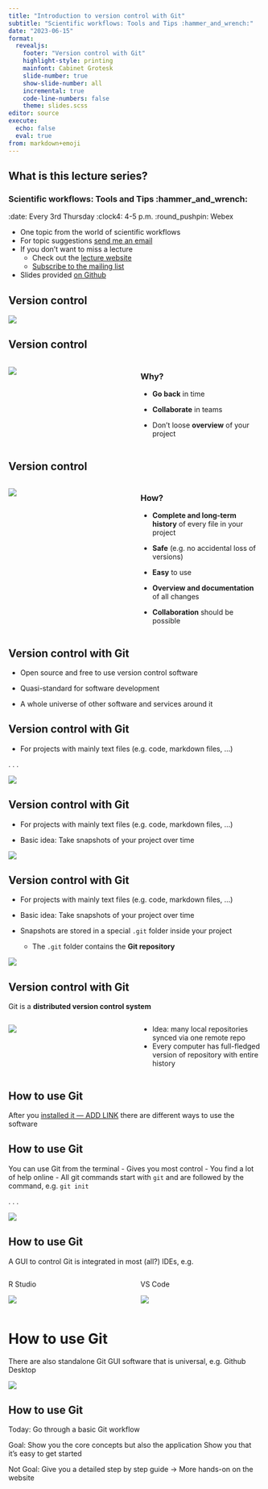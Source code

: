 ```yaml
---
title: "Introduction to version control with Git"
subtitle: "Scientific workflows: Tools and Tips :hammer_and_wrench:"
date: "2023-06-15"
format: 
  revealjs:
    footer: "Version control with Git"
    highlight-style: printing
    mainfont: Cabinet Grotesk
    slide-number: true
    show-slide-number: all
    incremental: true
    code-line-numbers: false
    theme: slides.scss
editor: source
execute: 
  echo: false
  eval: true
from: markdown+emoji
---
```


## What is this lecture series?

### Scientific workflows: Tools and Tips :hammer_and_wrench:

:::{.nonincremental}

:date: Every 3rd Thursday :clock4: 4-5 p.m. :round_pushpin: Webex

-   One topic from the world of scientific workflows
-   For topic suggestions [send me an email](mailto:selina.baldauf@fu-berlin.de)
-   If you don't want to miss a lecture
    -   Check out the [lecture website](https://www.bcp.fu-berlin.de/en/graduiertenzentrum/promovierende/veranstaltungen/workshops/lecture-SB/index.html)
    -   [Subscribe to the mailing list](https://lists.fu-berlin.de/listinfo/toolsAndTips)
-   Slides provided [on Github](https://selinazitrone.github.io/tools_and_tips/)

:::

## Version control

![](images/2023_06_15_git/final-doc_comic.jpg){fig-align="center"}


## Version control

:::{.columns}

:::{.column width="50%"}

![](images/2023_06_15_git/final-doc_comic.jpg)
:::

:::{.column width="50%"}

### Why?

- **Go back** in time

- **Collaborate** in teams

- Don't loose **overview** of your project

:::

:::


## Version control

:::{.columns}

:::{.column width="50%"}

![](images/2023_06_15_git/final-doc_comic.jpg)
:::

:::{.column width="50%"}

### How?

- **Complete and long-term history** of every file in your project

- **Safe** (e.g. no accidental loss of versions)

- **Easy** to use

- **Overview and documentation** of all changes

- **Collaboration** should be possible

:::

:::

## Version control with Git

- Open source and free to use version control software

- Quasi-standard for software development

- A whole universe of other software and services around it

## Version control with Git

- For projects with mainly text files (e.g. code, markdown files, ...)

. . .

![](images/2023_06_15_git/git_snapshots_a.png)

## Version control with Git

:::{.nonincremental}

- For projects with mainly text files (e.g. code, markdown files, ...)

- Basic idea: Take snapshots of your project over time

:::

![](images/2023_06_15_git/git_snapshots_b.png)

## Version control with Git

:::{.nonincremental}

- For projects with mainly text files (e.g. code, markdown files, ...)

- Basic idea: Take snapshots of your project over time

- Snapshots are stored in a special `.git` folder inside your project
  - The `.git` folder contains the **Git repository**
  
:::

![](images/2023_06_15_git/git_snapshots_c.png)

## Version control with Git

Git is a **distributed version control system**

:::{.columns}

:::{.column width="50%"}

![](images/2023_06_15_git/distributed_git.png)

:::

:::{.column width="50%"}

- Idea: many local repositories synced via one remote repo
- Every computer has full-fledged version of repository with entire history

:::

:::

## How to use Git

After you [installed it --- ADD LINK]() there are different ways to use the 
software

## How to use Git

You can use Git from the terminal
  - Gives you most control
  - You find a lot of help online
  - All git commands start with `git` and are followed by the command, e.g. `git init`

. . .   
  
![](images/2023_06_15_git/git-init.png)

## How to use Git

A GUI to control Git is integrated in most (all?) IDEs, e.g.

:::{.columns}

:::{.column width="50%"}

R Studio

![](images/2023_06_15_git/rstudio-git.png)

:::

:::{.column width="50%"}

VS Code

![](images/2023_06_15_git/vscode-git.png)
:::

:::


# How to use Git
  
There are also standalone Git GUI software that is universal, e.g. Github Desktop

![](images/2023_06_15_git/github-desktop.png)

## How to use Git

Today: Go through a basic Git workflow

Goal: Show you the core concepts but also the application
      Show you that it's easy to get started

Not Goal: Give you a detailed step by step guide -> More hands-on on the website


<!-- # The basic Git workflow -->

<!-- > `git init`, `git add`, `git commit`, `git push` -->

<!-- ## Starting situation -->

<!-- - Local working directory (i.e. a folder) with or without files -->

<!-- .center[![](images/2023_06_15_git/git-start-concept.png)] -->


<!-- ## Step 1: Initialize a git repository `git init` -->

<!-- - Add a (hidden) `.git` folder to your project that contains your git repository -->
<!-- - You don't have to touch anything that is in this folder -->

<!-- . . . -->

<!-- .center[![Git init concept](images/2023_06_15_git/git-init-concept.png)] -->

<!-- ## Step 2: Modify files and stage changes `git add` -->

<!-- :::{.columns} -->

<!-- :::{.column width="50%"} -->

<!-- Git detects any changes in the working directory and marks them as  -->

<!--   - untracked -->
<!--   - modified -->
<!--   - deleted -->

<!-- ::: -->

<!-- :::{.column width="50%"} -->

<!-- ![Add file Bob.txt to working directory](images/2023_06_15_git/git-add-concept-1.png) -->

<!-- ::: -->

<!-- ::: -->

<!-- ## Step 2: Modify files and stage changes `git add` -->

<!-- :::{.columns} -->

<!-- :::{.column width="50%"} -->

<!-- By staging a file, you mark it as being part of the next commit -->

<!-- - Usually in Git GUIs this is just a checkmark next to the filename -->
<!-- - In the terminal use `git add` -->

<!-- ::: -->

<!-- :::{.column width="50%"} -->

<!-- ![Add file Bob.txt to working directory](images/2023_06_15_git/git-add-concept-2.png) -->
<!-- ::: -->

<!-- ::: -->

<!-- # Step 3: Commit changes `git commit` -->

<!-- :::{.columns} -->

<!-- :::{.column width="50%"} -->

<!-- - Commits are basically snapshots of your projects -->

<!-- - Commit work from staging area to local repository -->
<!--   - First, collect meaningful chunks of work in the staging area, then commit -->

<!-- - After a commit, your changes are part of your project's git history -->

<!-- ::: -->

<!-- :::{.column width="50%"} -->

<!-- ![Concept of a git commit](images/2023_06_15_git/git-commit-concept.png) -->

<!-- ::: -->

<!-- ::: -->

<!-- # Commit messages -->


<!-- - Every commit needs a commit message -->
<!-- - Good commit messages are essential to make good use of git! -->


<!-- .center[![xkcd on commit messages](https://imgs.xkcd.com/comics/git_commit.png)] -->

<!-- -- -->

<!-- - **One line commit messages** can be given directly in the command line: -->
<!--   - `git commit -m "Your very nice commit message"` -->
<!-- - **More complex commit messages** are better entered in a text editor: -->
<!--   - `git commit` and a text editor will automatically open for you message -->

<!--   .footnote-right[Comic by [xkcd](https://xkcd.com/1296/)] -->

<!-- Link to how to write a good commit message -->

<!-- ## Step 4: Create a remote repository and connect your local repository -->

<!-- - E.g. on Github, Bitbucket or Gitlab -->
<!-- - How this works depends on the software you are using -->
<!--   - In RStudio: `usethis` package make it easy with `use_github()` function -->
<!--   - In Github Desktop: Also very ease -->

<!-- ![](images/2023_06_15_git/git-remote-concept.png) -->

<!-- ## Step 5: Share your changes with the remote repository `git push` -->

<!-- - Push your local changes to the remote with `git push` -->

<!-- ![](images/2023_06_15_git/git-push.png) -->

<!-- ## Summary -->

<!-- - `git init`: Initialize a git repository -->
<!--   - adds a `.git` folder to your working directory -->
<!-- - `git add`: Add files to the staging area -->
<!--   - This marks the files as being part of the next commit -->
<!-- - `git commit`: Take a snapshot of your current project version -->
<!--   - Includes a timestamp, a meaningful commit message and information on the person who did the commit -->
<!-- - `git push`: Push your newest commits to the remote repository -->
<!--   - Sync your local project version with the remote e.g. on Github -->

<!-- This basic workflow allows you to **jump back to any commit** and you have an additional -->
<!-- copy of your project on Github as a **backup** that you can use to sync on other machines  -->
<!-- and that you can share with your friends. -->

<!-- ## Get a repo copy to another machine `git clone` -->

<!-- ![](images/2023_06_15_git/distributed-git.png) -->

<!-- - Get a copy of your own repository on a different machine -->
<!-- - Get the repository from somebody else -->

<!-- ## Get a repo copy to another machine `git clone` -->

<!-- :::{.columns} -->

<!-- :::{.column width="50%"} -->

<!-- - Locally, working directory is created, git repository is copied and checked out -->

<!-- ::: -->

<!-- :::{.column width="50%"} -->

<!-- ![](images/2023_06_15_git/git-clone-concept.png) -->

<!-- ::: -->

<!-- ::: -->



<!-- - Clone a remote repository with <br> -->
<!-- `git clone git@github.com:{your_username}/{your_project}` -->


<!-- ## Sync changes with the remote `git pull` -->

<!-- :::{.columns} -->

<!-- :::{.column width="50%"} -->

<!-- - Local changes, publish to remote: `git push` -->

<!-- - Remote changes, pull to local: `git pull` -->

<!-- ::: -->

<!-- :::{.column width="50%"} -->

<!-- ![](images/2023_06_15_git/git-pull-concept.png) -->

<!-- ::: -->

<!-- ::: -->

<!-- ## How to ignore files/folders? -->

<!-- - **Step 1: **  Create a file with the name `.gitignore` in working directory -->

<!-- -- -->

<!-- - **Step 2: ** Add all files and directories you want to ignore to the `.gitignore` file -->

<!-- ## Ignoring files: Example -->

<!-- ``` -->
<!-- *.html    # ignore all .html files -->
<!-- *.exe     # ignore all .exe files -->

<!-- debug.log # ignore the file debug.log -->

<!-- build/    # ignore all files in subdirectory build -->
<!-- ``` -->

<!-- See [here](https://www.atlassian.com/git/tutorials/saving-changes/gitignore) for more ignore patterns that you can use. -->

<!-- # Branches -->

<!-- ## Branches in Git -->

<!-- <br> -->

<!-- ![](images/2023_06_15_git/branching/git-commit-line.png) -->

<!-- -- -->
<!-- <br> -->
<!-- - All repositories start with a default branch (main/master) -->


<!--   - As long as you work on one branch and just make changes in working directory, stage and commit them, you don't really care about branches -->


<!-- ## Multiple branches -->

<!-- - Work on different versions of the same project in parallel -->

<!-- - This allows you to -->
<!--   - Experiment on a branch without messing up the main version -->
<!--   - Collaborate with others in a smooth way -->

<!-- ## Merging branches again -->

<!-- - You can bring changes from one branch into another one by merging them back togehter -->

<!-- ## Collaboration -->

<!-- - Can be done on a single branch: -->

<!-- ## More elaborate collaboration -->

<!-- Typical workflow in software development: -->

<!-- - Work on your own branch, then when you are ready, do a pull request -->
<!-- - Others can then first review what you did and then they can accept your changes -->

<!-- # A few words on Github -->

<!-- > Or similar remote repository servers -->

<!-- ## Github -->

<!-- - Advanced workflow features like -->
<!--   - Pull requests -->
<!--   - Issues -->
<!--   - User access management -->
<!-- - Collaboration with colleagues -->
<!-- - Publishing repositories (more next week) -->
<!-- - Create websites that go together with your repository -->

<!-- ## Summary -->

<!-- ## Outlook -->

<!-- You can do a lot of useful things with Git like -->

<!-- - Rolling back your project to an earlier stage -->
<!-- - Comparing two commits to see which changes happened in between -->
<!-- - ... -->

<!-- But these things are best learned as you need them -->

<!-- ## Next lecture -->

<!-- . . . -->

<!-- #### Version control with Git -->

<!-- Git is an essential skill if you use any programming language.  -->
<!-- It allows you to keep track of changes over time, collaborate with others, -->
<!-- and maintain a clear and organized file structure. This can save time, improve  -->
<!-- research efficiency, and makes it easy to publish your code. -->

<!-- <br> -->

<!-- . . . -->

<!-- :date: 15th June :clock4: 4-5 p.m. :round_pushpin: Webex -->

<!-- :bell: [Subscribe to the mailing list](https://lists.fu-berlin.de/listinfo/toolsAndTips) -->

<!-- :e-mail: For topic suggestions and/or feedback [send me an email](mailto:selina.baldauf@fu-berlin.de) -->

<!-- ## Thank you for your attention :)  -->
<!-- Questions? -->


<!-- ## More on the topic -->

<!-- Thanks to this blogpost from which all the examples and explanations are taken: -->

<!-- [Learn git concepts, not commands](https://dev.to/unseenwizzard/learn-git-concepts-not-commands-4gjc): Blogpost that explains really well the concepts of git, also more advanced ones like `rebase` or `cherry-pick`. -->

<!-- [How to write good commit messages](https://cbea.ms/git-commit/): Blogpost that explains why good commit messages are important and gives 7 rules for writing them. -->

<!-- [Git cheat sheet](https://education.github.com/git-cheat-sheet-education.pdf): Always handy if you don't remember the basic commands -->

<!-- [Download Github Desktop](https://desktop.github.com/) -->










